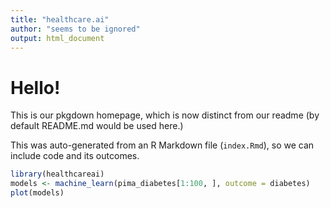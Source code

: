 ```yaml
---
title: "healthcare.ai"
author: "seems to be ignored"
output: html_document
---
```


# Hello!

This is our pkgdown homepage, which is now distinct from our readme (by default README.md would be used here.)

This was auto-generated from an R Markdown file (`index.Rmd`), so we can include code and its outcomes.

```r
library(healthcareai)
models <- machine_learn(pima_diabetes[1:100, ], outcome = diabetes)
plot(models)
```

